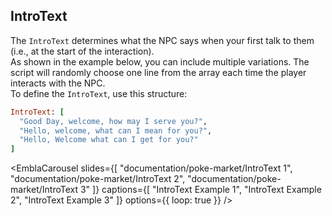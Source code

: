 ## IntroText

The `IntroText` determines what the NPC says when your first talk to them (i.e., at the start of the interaction).
<br/>
As shown in the example below, you can include multiple variations. The script will randomly choose one line from the array each time the player interacts with the NPC.
<br/>
To define the `IntroText`, use this structure:
<br/>
```ruby
IntroText: [
  "Good Day, welcome, how may I serve you?", 
  "Hello, welcome, what can I mean for you?", 
  "Hello, Welcome what can I get for you?"
]
```

<EmblaCarousel
  slides={[
    "documentation/poke-market/IntroText 1",
    "documentation/poke-market/IntroText 2",
    "documentation/poke-market/IntroText 3"
  ]}
  captions={[
    "IntroText Example 1",
    "IntroText Example 2",
    "IntroText Example 3"
  ]}
  options={{ loop: true }}
/>
<br/>